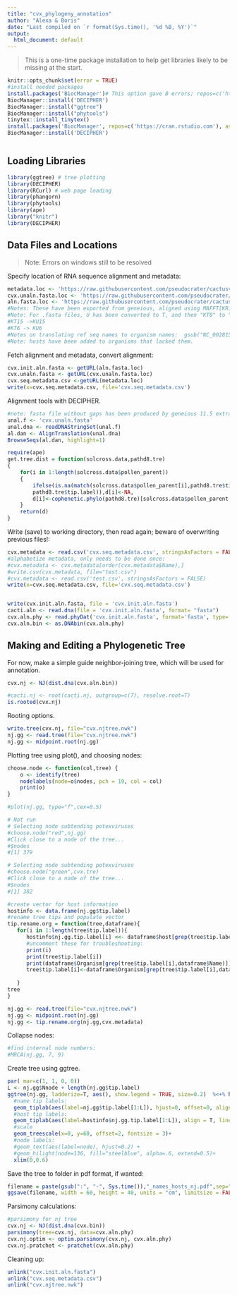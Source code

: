 ```yaml
---
title: "cvx_phylogeny_annotation"
author: "Alexa & Boris"
date: "Last compiled on `r format(Sys.time(), '%d %B, %Y')`"
output:
  html_document: default
---
```


> This is a one-time package installation to help get libraries likely to be missing at the start.

```r
knitr::opts_chunk$set(error = TRUE)
#install needed packages
install.packages('BiocManager')# This option gave B errors; repos=c('https://cran.rstudio.com'), ask=F)
BiocManager::install('DECIPHER')
BiocManager::install("ggtree")
BiocManager::install("phytools")
tinytex::install_tinytex()
install.packages('BiocManager', repos=c('https://cran.rstudio.com'), ask=FALSE)
BiocManager::install('DECIPHER')



```

## Loading Libraries

```r
library(ggtree) # tree plotting
library(DECIPHER)
library(RCurl) # web page loading
library(phangorn)
library(phytools)
library(ape)
library("knitr")
library(DECIPHER)
```

## Data Files and Locations
>Note: Errors on windows still to be resolved

Specify location of RNA sequence alignment and metadata:
```r
metadata.loc <- 'https://raw.githubusercontent.com/pseudocrater/cactusvirusx/master/data/cvx_hostdata_v3.csv'
cvx.unaln.fasta.loc <- 'https://raw.githubusercontent.com/pseudocrater/cactusvirusx/master/data/genbank_KR_consensus_extraction_unal.fasta'
aln.fasta.loc <- 'https://raw.githubusercontent.com/pseudocrater/cactusvirusx/master/data/genbank_KR_viruses_consensus_aln.fasta'
#Notes: These have been exported from geneious, aligned using MAFFT[KR], exported as both .fasta and as .csv for relevant columns.
#Note: For .fasta files, U has been converted to T, and then "KT8" to "KU8" to conserve naming. 
#KT15 ->KU15
#KT6 -> KU6
#Notes on translating ref seq names to organism names:  gsub("NC_002815", "Cactus virus X_AF308158"; "NC_006059", "Zygocactus virus X_AY366208"; "NC_011659", "Schlumbergera virus X_AY366207";"NC_024458", "Pitaya virus X_JF930327"
#Note: hosts have been added to organisms that lacked them.

```

Fetch alignment and metadata, convert alignment:
```r

cvx.init.aln.fasta <- getURL(aln.fasta.loc)
cvx.unaln.fasta <- getURL(cvx.unaln.fasta.loc)
cvx.seq.metadata.csv <-getURL(metadata.loc)
write(x=cvx.seq.metadata.csv, file='cvx.seq.metadata.csv')
```

Alignment tools with DECIPHER.
```r
#note: fasta file without gaps has been produced by geneious 11.5 extraction of sequences and deletion of the consensus sequence 
unal.f <- 'cvx.unaln.fasta'
unal.dna <- readDNAStringSet(unal.f)
al.dan <- AlignTranslation(unal.dna)
BrowseSeqs(al.dan, highlight=1)
```
```r
require(ape)
get.tree.dist = function(solcross.data,pathd8.tre)
{	
	for(i in 1:length(solcross.data$pollen_parent))
	{
		ifelse(is.na(match(solcross.data$pollen_parent[i],pathd8.tre$tip.label)) | is.na(match(solcross.data$seed_parent[i],
		pathd8.tre$tip.label)),d[i]<-NA,
		d[i]<-cophenetic.phylo(pathd8.tre)[solcross.data$pollen_parent[i],solcross.data$seed_parent[i]])
	}
	return(d)
}
```


Write (save) to working directory, then read again; beware of overwriting previous files!:

```r
cvx.metadata <- read.csv('cvx.seq.metadata.csv', stringsAsFactors = FALSE)
#alphabetize metadata, only needs to be done once:
#cvx.metadata <- cvx.metadata[order(cvx.metadata$Name),]
#write.csv(cvx.metadata, file="test.csv")
#cvx.metadata <- read.csv('test.csv', stringsAsFactors = FALSE)
write(x=cvx.seq.metadata.csv, file='cvx.seq.metadata.csv')


write(cvx.init.aln.fasta, file = 'cvx.init.aln.fasta')
cacti.aln <- read.dna(file = 'cvx.init.aln.fasta', format= "fasta")
cvx.aln.phy <- read.phyDat('cvx.init.aln.fasta', format='fasta', type='DNA')
cvx.aln.bin <- as.DNAbin(cvx.aln.phy)
```

## Making and Editing a Phylogenetic Tree

For now, make a simple guide neighbor-joining tree, which will be used for annotation.

```r
cvx.nj <- NJ(dist.dna(cvx.aln.bin))
```


```r
#cacti.nj <- root(cacti.nj, outgroup=c(7), resolve.root=T)
is.rooted(cvx.nj)
```


Rooting options.
```r
write.tree(cvx.nj, file="cvx.njtree.nwk")
nj.gg <- read.tree(file="cvx.njtree.nwk")
nj.gg <- midpoint.root(nj.gg)
```


Plotting tree using plot(), and choosing nodes:
```r
choose.node <- function(col,tree) {
    o <- identify(tree)
    nodelabels(node=o$nodes, pch = 19, col = col)
    print(o)
}

#plot(nj.gg, type="f",cex=0.5)

# Not run
# Selecting node subtending potexviruses
#choose.node("red",nj.gg)
#Click close to a node of the tree...
#$nodes
#[1] 379

# Selecting node subtending potexviruses
#choose.node("green",cvx.tre)
#Click close to a node of the tree...
#$nodes
#[1] 382

```

```r
#create vector for host information
hostinfo <- data.frame(nj.gg$tip.label)
#rename tree tips and populate vector
tip.rename.org = function(tree,dataframe){
   for(i in 1:length(tree$tip.label)){
      hostinfo$nj.gg.tip.label[i] <<- dataframe$host[grep(tree$tip.label[i],dataframe$Name)]
      #uncomment these for troubleshooting:
      print(i)
      print(tree$tip.label[i])
      print(dataframe$Organism[grep(tree$tip.label[i],dataframe$Name)])
      tree$tip.label[i]<-dataframe$Organism[grep(tree$tip.label[i],dataframe$Name)]
        
   }
tree
}

nj.gg <- read.tree(file="cvx.njtree.nwk")
nj.gg <- midpoint.root(nj.gg)
nj.gg <- tip.rename.org(nj.gg,cvx.metadata)

```

Collapse nodes:
```r
#find internal node numbers:
#MRCA(nj.gg, 7, 9)


```

Create tree using ggtree. 
```r
par( mar=c(1, 1, 0, 0))
L <- nj.gg$Nnode + length(nj.gg$tip.label)
ggtree(nj.gg, ladderize=T, aes(), show.legend = TRUE, size=0.2)  %<+% hostinfo+
  #name tip labels:
  geom_tiplab(aes(label=nj.gg$tip.label[1:L]), hjust=0, offset=0, align=T, linetype = "dotted")+
  #host tip labels:
  geom_tiplab(aes(label=hostinfo$nj.gg.tip.label[1:L]), align = T, linetype = 'blank', na.rm=TRUE, offset=0.15) +
  #scale
  geom_treescale(x=0, y=60, offset=2, fontsize = 3)+
  #node labels:
  #geom_text(aes(label=node), hjust=0.2) +
  #geom_hilight(node=136, fill="steelblue", alpha=.6, extend=0.5)+
  xlim(0,0.6) 

```


Save the tree to folder in pdf format, if wanted:
```r
filename = paste(gsub(":", "-", Sys.time()),"_names_hosts_nj.pdf",sep="")
ggsave(filename, width = 60, height = 40, units = "cm", limitsize = FALSE)
```

Parsimony calculations:
```r
#parsimony for nj tree
cvx.nj <- NJ(dist.dna(cvx.bin))
parsimony(tree=cvx.nj, data=cvx.aln.phy)
cvx.nj.optim <- optim.parsimony(cvx.nj, cvx.aln.phy)
cvx.nj.pratchet <- pratchet(cvx.aln.phy)
```

Cleaning up:
```r
unlink("cvx.init.aln.fasta")
unlink("cvx.seq.metadata.csv")
unlink("cvx.njtree.nwk")
```

